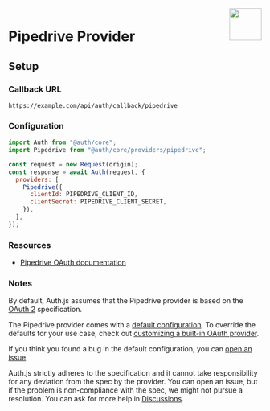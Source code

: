 
<img align="right" src="/img/providers/pipedrive.svg" height="64" width="64" />

# Pipedrive Provider

## Setup

### Callback URL

```
https://example.com/api/auth/callback/pipedrive
```

### Configuration

```js
import Auth from "@auth/core";
import Pipedrive from "@auth/core/providers/pipedrive";

const request = new Request(origin);
const response = await Auth(request, {
  providers: [
    Pipedrive({
      clientId: PIPEDRIVE_CLIENT_ID,
      clientSecret: PIPEDRIVE_CLIENT_SECRET,
    }),
  ],
});
```

### Resources

- [Pipedrive OAuth documentation](https://pipedrive.readme.io/docs/marketplace-oauth-authorization)

### Notes

By default, Auth.js assumes that the Pipedrive provider is
based on the [OAuth 2](https://www.rfc-editor.org/rfc/rfc6749.html) specification.

<Callout>

The Pipedrive provider comes with a [default configuration](https://github.com/nextauthjs/next-auth/blob/main/packages/core/src/providers/pipedrive.ts).
To override the defaults for your use case, check out [customizing a built-in OAuth provider](https://authjs.dev/guides/providers/custom-provider#override-default-options).

</Callout>

If you think you found a bug in the default configuration, you can [open an issue](https://authjs.dev/new/provider-issue).

Auth.js strictly adheres to the specification and it cannot take responsibility for any deviation from
the spec by the provider. You can open an issue, but if the problem is non-compliance with the spec,
we might not pursue a resolution. You can ask for more help in [Discussions](https://authjs.dev/new/github-discussions).
